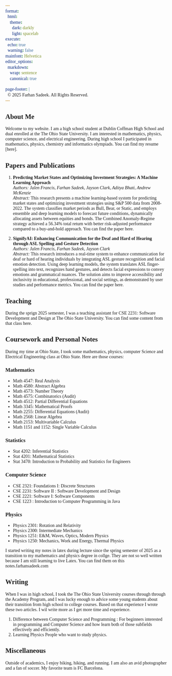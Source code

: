 ```yaml
---
format:
  html:
    theme:
      dark: darkly
      light: spacelab
execute:
  echo: true
  warning: false
mainfont: Helvetica
editor_options:
  markdown:
    wrap: sentence
    canonical: true

page-footer: |
  © 2025 Farhan Sadeek. All Rights Reserved.
---
```


```{=html}
<style>
@import url('https://fonts.googleapis.com/css2?family=Funnel+Sans:ital,wght@0,300..800;1,300..800&display=swap');
@import url('https://fonts.googleapis.com/css2?family=Figtree:ital,wght@0,300..900;1,300..900&family=Fragment+Mono:ital@0;1&display=swap');

p, a, u, li, ol, ul, h1, h2, h3, h4, h5, h6 {
  font-family: 'Figtree';
}
a {
  text-decoration: none;
}
pre, code {
  font-family: 'Fragment Mono';
  font-size: 14px;
}

</style>
```

## About Me

Welcome to my website. I am a high school student at [Dublin Coffman High School](https://coffman.dublinschools.net/) and dual enrolled at the [The Ohio State University](https://osu.edu). I am interested in mathematics, physics, computer science, and electrical engineering. During high school I participated in mathematics, physics, chemistry and informatics olympiads. You can find my resume [here].

## Papers and Publications
1.  **Predicting Market States and Optimizing Investment Strategies: A Machine Learning Approach**\
    *Authors: Jalen Francis, Farhan Sadeek, Jayson Clark, Aditya Bhati, Andrew McKenzie*\
    *Abstract:* This research presents a machine learning-based system for predicting market states and optimizing investment strategies using S&P 500 data from 2008-2022.
    The system classifies market periods as Bull, Bear, or Static, and employs ensemble and deep learning models to forecast future conditions, dynamically allocating assets between equities and bonds.
    The Combined Anomaly-Regime strategy achieved a 56.34% total return with better risk-adjusted performance compared to a buy-and-hold approach. You can find the paper [here.](QuantifyAI.pdf)

2.  **SignifyAI: Enhancing Communication for the Deaf and Hard of Hearing through ASL Spelling and Gesture Detection**\
    *Authors: Jalen Francis, Farhan Sadeek, Jayson Clark*\
    *Abstract:* This research introduces a real-time system to enhance communication for deaf or hard of hearing individuals by integrating ASL gesture recognition and facial emotion detection.
    Using deep learning models, the system translates ASL finger-spelling into text, recognizes hand gestures, and detects facial expressions to convey emotions and grammatical nuances.
    The solution aims to improve accessibility and inclusivity in educational, professional, and social settings, as demonstrated by user studies and performance metrics. You can find the paper [here.](SignifyAI.pdf)

## Teaching

During the sprign 2025 semester, I was a teaching assistant for [CSE 2231: Software Development and Design](https://web.cse.ohio-state.edu/software/2231/web-sw1/schedule.html) at The Ohio State University.
You can find some content from that class [here](https://notes.farhansadeek.com/Ohio_State/cse2231/notes/cse2231.pdf).

## Coursework and Personal Notes

During my time at Ohio State, I took some mathematics, physics, computer Science and Electrical Engineering class at Ohio State. Here are those courses:

### Mathematics
- Math 4547: Real Analysis
- Math 4580: Abstract Algebra
- Math 4573: Number Theory
- Math 4575: Combinatorics (Audit)
- Math 4512: Partial Differential Equations
- Math 3345: Mathematical Proofs
- Math 2255: Differential Equations (Audit)
- Math 2568: Linear Algebra
- Math 2153: Multivariable Calculus
- Math 1151 and 1152: Single Variable Calculus

### Statistics
- Stat 4202: Inferential Statistics
- Stat 4201: Mathematical Statistics
- Stat 3470: Introduction to Probability and Statistics for Engineers

### Computer Science
- CSE 2321: Foundations I: Discrete Structures
- CSE 2231: Software II : Software Development and Design
- CSE 2221: Software I: Software Components
- CSE 1223 : Introduction to Computer Programming in Java

### Physics
- Physics 2301: Rotation and Relativity 
- Physics 2300: Intermediate Mechanics
- Physics 1251: E&M, Waves, Optics, Modern Physics
- Physics 1250: Mechanics, Work and Energy, Thermal Physics

I started writing my notes in latex during lecture since the spring semester of 2025 as a transition to my mathematics and physics degree in collge. They are not so well written because I am still learning to live Latex. You can find them on this [notes.farhansadeek.com](https://notes.farhansadeek.com)

## Writing

When I was in high school, I took the [The Ohio State University](https://osu.edu) courses through through the [Academy Program](https://academy.osu.edu/), and I was lucky enough to advice some young students about their transition from high school to college courses. Based on that experience I wrote these two articles. I wil write more as I get more time and experience.

1.  [Difference between Computer Science and Programming](https://notes.farhansadeek.com/advice/CS.pdf) : For beginners interested in programming and Computer Science and how learn both of those subfields effectively and efficiently.
2.  [Learning Physics](https://notes.farhansadeek.com/advice/Physics.pdf) People who want to study physics.


## Miscellaneous
Outside of academics, I enjoy biking, hiking, and running. I am also an avid photographer and a fan of soccer. My favorite team is FC Barcelona.